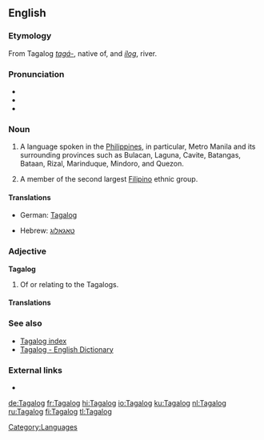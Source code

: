==English==

===Etymology===
From Tagalog ''[[tagá-]]'', native of, and ''[[ílog]]'', river.

===Pronunciation===
* {{IPA|\tɑ.ˈgɑː.log\}}
* {{SAMPA|\tA."gA:.log\}}
* {{enPR|\tä.gäˈ.log\}}

===Noun===
{{wikipedia|Tagalog language}}
{{wikipedia|Tagalog people}}
{{en-noun|s|-}}

# {{uncountable}} A language spoken in the [[Philippines]], in particular, Metro Manila and its surrounding provinces such as Bulacan, Laguna, Cavite, Batangas, Bataan, Rizal, Marinduque, Mindoro, and Quezon.
# {{countable}} A member of the second largest [[Filipino]] ethnic group.

====Translations====
{{trans-top|language}}
* German: [[Tagalog]]
{{trans-mid}}
* Hebrew: [[טאגאלוג]]
{{trans-bottom}}

{{trans-top|member of the largest Filipino ethnic group}}
{{trans-mid}}
{{trans-bottom}}

===Adjective===
'''Tagalog'''

# Of or relating to the Tagalogs.

====Translations====
{{trans-top|of or relating to the Tagalogs}}
{{trans-mid}}
{{trans-bottom}}

===See also===
{{interwiktionary|code=tl}}
* [[Index:Tagalog|Tagalog index]]
* [http://www.tagalog-dictionary.com Tagalog - English Dictionary]
<!--*[[Filipino]], [[Pilipino]]
* [[Wiktionary:Filipino index|Filipino index]]-->

===External links===
* {{ISO 639|link=Ethnologue|1code=tl|code=tgl}}

[[Category:Languages]]

[[de:Tagalog]]
[[fr:Tagalog]]
[[hi:Tagalog]]
[[io:Tagalog]]
[[ku:Tagalog]]
[[nl:Tagalog]]
[[ru:Tagalog]]
[[fi:Tagalog]]
[[tl:Tagalog]]